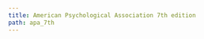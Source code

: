 ```yaml
---
title: American Psychological Association 7th edition
path: apa_7th
---
```

<?xml version="1.0" encoding="utf-8"?><style xmlns="http://purl.org/net/xbiblio/csl" class="in-text" version="1.0" demote-non-dropping-particle="never" page-range-format="expanded"><info><title>American Psychological Association 7th edition</title><title-short>APA</title-short><id>http://www.zotero.org/styles/apa</id><link href="http://www.zotero.org/styles/apa" rel="self"/><link href="http://www.zotero.org/styles/apa-6th-edition" rel="template"/><link href="https://apastyle.apa.org/style-grammar-guidelines/references/examples" rel="documentation"/><author><name>Brenton M. Wiernik</name><email>zotero@wiernik.org</email></author><category citation-format="author-date"/><category field="psychology"/><category field="generic-base"/><updated>2022-01-31T14:43:56+00:00</updated><rights license="http://creativecommons.org/licenses/by-sa/3.0/">This work is licensed under a Creative Commons Attribution-ShareAlike 3.0 License</rights></info><locale xml:lang="en"><terms><term name="editortranslator" form="short"><single>ed. &amp; trans.</single><multiple>eds. &amp; trans.</multiple></term><term name="translator" form="short">trans.</term><term name="interviewer" form="short"><single>interviewer</single><multiple>interviewers</multiple></term><term name="collection-editor" form="short"><single>ed.</single><multiple>eds.</multiple></term><term name="circa" form="short">ca.</term><term name="bc"> B.C.E.</term><term name="ad"> C.E.</term><term name="letter">personal communication</term><term name="letter" form="short">letter</term><term name="issue" form="long"><single>issue</single><multiple>issues</multiple></term></terms></locale><locale xml:lang="af"><terms><term name="letter">persoonlike kommunikasie</term><term name="letter" form="short">brief</term></terms></locale><locale xml:lang="ar"><terms><term name="letter">اتصال شخصي</term><term name="letter" form="short">خطاب</term></terms></locale><locale xml:lang="bg"><terms><term name="letter">лична комуникация</term><term name="letter" form="short">писмо</term></terms></locale><locale xml:lang="ca"><terms><term name="letter">comunicació personal</term><term name="letter" form="short">carta</term></terms></locale><locale xml:lang="cs"><terms><term name="letter">osobní komunikace</term><term name="letter" form="short">dopis</term></terms></locale><locale xml:lang="cy"><terms><term name="letter">cyfathrebu personol</term><term name="letter" form="short">llythyr</term></terms></locale><locale xml:lang="da"><terms><term name="et-al">et al.</term><term name="letter">personlig kommunikation</term><term name="letter" form="short">brev</term></terms></locale><locale xml:lang="de"><terms><term name="et-al">et al.</term><term name="letter">persönliche Kommunikation</term><term name="letter" form="short">Brief</term></terms></locale><locale xml:lang="el"><terms><term name="letter">προσωπική επικοινωνία</term><term name="letter" form="short">επιστολή</term></terms></locale><locale xml:lang="es"><terms><term name="from">de</term><term name="letter">comunicación personal</term><term name="letter" form="short">carta</term></terms></locale><locale xml:lang="et"><terms><term name="letter">isiklik suhtlus</term><term name="letter" form="short">kiri</term></terms></locale><locale xml:lang="eu"><terms><term name="letter">komunikazio pertsonala</term><term name="letter" form="short">gutuna</term></terms></locale><locale xml:lang="fa"><terms><term name="letter">ارتباط شخصی</term><term name="letter" form="short">نامه</term></terms></locale><locale xml:lang="fi"><terms><term name="letter">henkilökohtainen viestintä</term><term name="letter" form="short">kirje</term></terms></locale><locale xml:lang="fr"><terms><term name="letter">communication personnelle</term><term name="letter" form="short">lettre</term><term name="editor" form="short"><single>éd.</single><multiple>éds.</multiple></term></terms></locale><locale xml:lang="he"><terms><term name="letter">תקשורת אישית</term><term name="letter" form="short">מכתב</term></terms></locale><locale xml:lang="hr"><terms><term name="letter">osobna komunikacija</term><term name="letter" form="short">pismo</term></terms></locale><locale xml:lang="hu"><terms><term name="letter">személyes kommunikáció</term><term name="letter" form="short">levél</term></terms></locale><locale xml:lang="id"><terms><term name="letter">komunikasi pribadi</term><term name="letter" form="short">surat</term></terms></locale><locale xml:lang="is"><terms><term name="letter">persónuleg samskipti</term><term name="letter" form="short">bréf</term></terms></locale><locale xml:lang="it"><terms><term name="letter">comunicazione personale</term><term name="letter" form="short">lettera</term></terms></locale><locale xml:lang="ja"><terms><term name="letter">個人的なやり取り</term><term name="letter" form="short">手紙</term></terms></locale><locale xml:lang="ko"><terms><term name="letter">개인 서신</term><term name="letter" form="short">편지</term></terms></locale><locale xml:lang="la"><terms><term name="letter"/><term name="letter" form="short">epistula</term></terms></locale><locale xml:lang="lt"><terms><term name="letter">communicationis personalis</term><term name="letter" form="short"/></terms></locale><locale xml:lang="lv"><terms><term name="letter">personīga komunikācija</term><term name="letter" form="short">vēstule</term></terms></locale><locale xml:lang="mn"><terms><term name="letter">хувийн харилцаа холбоо</term><term name="letter" form="short">захиа</term></terms></locale><locale xml:lang="nb"><terms><term name="et-al">et al.</term><term name="letter">personlig kommunikasjon</term><term name="letter" form="short">brev</term></terms></locale><locale xml:lang="nl"><terms><term name="et-al">et al.</term><term name="letter">persoonlijke communicatie</term><term name="letter" form="short">brief</term></terms></locale><locale xml:lang="nn"><terms><term name="et-al">et al.</term><term name="letter">personlig kommunikasjon</term><term name="letter" form="short">brev</term></terms></locale><locale xml:lang="pl"><terms><term name="letter">osobista komunikacja</term><term name="letter" form="short">list</term></terms></locale><locale xml:lang="pt"><terms><term name="letter">comunicação pessoal</term><term name="letter" form="short">carta</term></terms></locale><locale xml:lang="ro"><terms><term name="letter">comunicare personală</term><term name="letter" form="short">scrisoare</term></terms></locale><locale xml:lang="ru"><terms><term name="letter">личная переписка</term><term name="letter" form="short">письмо</term></terms></locale><locale xml:lang="sk"><terms><term name="letter">osobná komunikácia</term><term name="letter" form="short">list</term></terms></locale><locale xml:lang="sl"><terms><term name="letter">osebna komunikacija</term><term name="letter" form="short">pismo</term></terms></locale><locale xml:lang="sr"><terms><term name="letter">лична комуникација</term><term name="letter" form="short">писмо</term></terms></locale><locale xml:lang="sv"><terms><term name="letter">personlig kommunikation</term><term name="letter" form="short">brev</term></terms></locale><locale xml:lang="th"><terms><term name="letter">การสื่อสารส่วนบุคคล</term><term name="letter" form="short">จดหมาย</term></terms></locale><locale xml:lang="tr"><terms><term name="letter">kişisel iletişim</term><term name="letter" form="short">mektup</term></terms></locale><locale xml:lang="uk"><terms><term name="letter">особисте спілкування</term><term name="letter" form="short">лист</term></terms></locale><locale xml:lang="vi"><terms><term name="letter">giao tiếp cá nhân</term><term name="letter" form="short">thư</term></terms></locale><locale xml:lang="zh-CN"><terms><term name="letter">的私人交流</term><term name="letter" form="short">信函</term></terms></locale><locale xml:lang="zh-TW"><terms><term name="letter">私人通訊</term><term name="letter" form="short">信函</term></terms></locale><macro name="author-bib"><names variable="composer" delimiter=", "><name name-as-sort-order="all" and="symbol" sort-separator=", " initialize-with=". " delimiter=", " delimiter-precedes-last="always"/><substitute><names variable="author"/><names variable="illustrator"/><names variable="director"><name name-as-sort-order="all" and="symbol" sort-separator=", " initialize-with=". " delimiter=", " delimiter-precedes-last="always"/><label form="long" prefix=" (" suffix=")" text-case="title"/></names><choose><if variable="container-title"><choose><if type="book entry entry-dictionary entry-encyclopedia" match="any"><choose><if variable="title"><group delimiter=" "><text macro="title"/><text macro="parenthetical"/></group></if><else><text macro="title-and-descriptions"/></else></choose></if></choose></if></choose><names variable="editor" delimiter=", "><name name-as-sort-order="all" and="symbol" sort-separator=", " initialize-with=". " delimiter=", " delimiter-precedes-last="always"/><label form="short" prefix=" (" suffix=")" text-case="title"/></names><names variable="editorial-director"><name name-as-sort-order="all" and="symbol" sort-separator=", " initialize-with=". " delimiter=", " delimiter-precedes-last="always"/><label form="short" prefix=" (" suffix=")" text-case="title"/></names><names variable="collection-editor"><name name-as-sort-order="all" and="symbol" sort-separator=", " initialize-with=". " delimiter=", " delimiter-precedes-last="always"/><label form="short" prefix=" (" suffix=")" text-case="title"/></names><choose><if variable="title"><group delimiter=" "><text macro="title"/><text macro="parenthetical"/></group></if><else><text macro="title-and-descriptions"/></else></choose></substitute></names></macro><macro name="author-intext"><choose><if type="bill legal_case legislation treaty" match="any"><text macro="title-intext"/></if><else-if type="interview personal_communication" match="any"><choose><if variable="archive container-title DOI publisher URL" match="none"><group delimiter=", "><names variable="author"><name and="symbol" delimiter=", " initialize-with=". "/><substitute><text macro="title-intext"/></substitute></names><text term="letter"/></group></if><else><names variable="author" delimiter=", "><name form="short" and="symbol" delimiter=", " initialize-with=". "/><substitute><text macro="title-intext"/></substitute></names></else></choose></else-if><else><names variable="composer" delimiter=", "><name form="short" and="symbol" delimiter=", " initialize-with=". "/><substitute><names variable="author"/><names variable="illustrator"/><names variable="director"/><choose><if variable="container-title"><choose><if type="book entry entry-dictionary entry-encyclopedia" match="any"><text macro="title-intext"/></if></choose></if></choose><names variable="editor"/><names variable="editorial-director"/><text macro="title-intext"/></substitute></names></else></choose></macro><macro name="date-bib"><group delimiter=" " prefix="(" suffix=")"><choose><if is-uncertain-date="issued"><text term="circa" form="short"/></if></choose><group><choose><if variable="issued"><date variable="issued"><date-part name="year"/></date><text variable="year-suffix"/><choose><if type="article-magazine article-newspaper broadcast interview motion_picture pamphlet personal_communication post post-weblog song speech webpage" match="any"><date variable="issued"><date-part prefix=", " name="month"/><date-part prefix=" " name="day"/></date></if><else-if type="paper-conference"><choose><if variable="collection-editor editor editorial-director issue page volume" match="none"><date variable="issued"><date-part prefix=", " name="month"/><date-part prefix=" " name="day"/></date></if></choose></else-if></choose></if><else-if variable="status"><group><text variable="status" text-case="lowercase"/><text variable="year-suffix" prefix="-"/></group></else-if><else><text term="no date" form="short"/><text variable="year-suffix" prefix="-"/></else></choose></group></group></macro><macro name="date-sort-group"><choose><if variable="issued"><text value="1"/></if><else-if variable="status"><text value="2"/></else-if><else><text value="0"/></else></choose></macro><macro name="date-sort-date"><date variable="issued" form="numeric"/></macro><macro name="date-intext"><choose><if variable="issued"><group delimiter="/"><group delimiter=" "><choose><if is-uncertain-date="original-date"><text term="circa" form="short"/></if></choose><date variable="original-date"><date-part name="year"/></date></group><group delimiter=" "><choose><if is-uncertain-date="issued"><text term="circa" form="short"/></if></choose><group><choose><if type="interview personal_communication" match="any"><choose><if variable="archive container-title DOI publisher URL" match="none"><date variable="issued" form="text"/></if><else><date variable="issued"><date-part name="year"/></date></else></choose></if><else><date variable="issued"><date-part name="year"/></date></else></choose><text variable="year-suffix"/></group></group></group></if><else-if variable="status"><text variable="status" text-case="lowercase"/><text variable="year-suffix" prefix="-"/></else-if><else><text term="no date" form="short"/><text variable="year-suffix" prefix="-"/></else></choose></macro><macro name="title-and-descriptions"><choose><if variable="title"><group delimiter=" "><text macro="title"/><text macro="parenthetical"/><text macro="bracketed"/></group></if><else><group delimiter=" "><text macro="bracketed"/><text macro="parenthetical"/></group></else></choose></macro><macro name="title"><choose><if type="post webpage" match="any"><text variable="title" font-style="italic"/></if><else-if variable="container-title" match="any"><text variable="title"/></else-if><else><choose><if type="article-journal article-magazine article-newspaper post-weblog review review-book" match="any"><text variable="title" font-style="italic"/></if><else-if type="paper-conference"><choose><if variable="collection-editor editor editorial-director" match="any"><group delimiter=": " font-style="italic"><text variable="title"/><choose><if is-numeric="volume" match="none"><group delimiter=" "><label variable="volume" form="short" text-case="capitalize-first"/><text variable="volume"/></group></if></choose></group></if><else><text variable="title" font-style="italic"/></else></choose></else-if><else><group delimiter=": " font-style="italic"><text variable="title"/><choose><if is-numeric="volume" match="none"><group delimiter=" "><label variable="volume" form="short" text-case="capitalize-first"/><text variable="volume"/></group></if></choose></group></else></choose></else></choose></macro><macro name="title-intext"><choose><if variable="title" match="none"><text macro="bracketed-intext" prefix="[" suffix="]"/></if><else-if type="bill"><choose><if variable="number container-title" match="none"><text variable="title" form="short" font-style="italic" text-case="title"/></if><else-if variable="title"><text variable="title" form="short" text-case="title"/></else-if><else><group delimiter=" "><text variable="genre"/><group delimiter=" "><choose><if variable="chapter-number container-title" match="none"><text term="issue" form="short"/></if></choose><text variable="number"/></group></group></else></choose></else-if><else-if type="legal_case" match="any"><text variable="title" font-style="italic"/></else-if><else-if type="legislation treaty" match="any"><text variable="title" form="short" text-case="title"/></else-if><else-if type="post webpage" match="any"><text variable="title" form="short" font-style="italic" text-case="title"/></else-if><else-if variable="container-title" match="any"><text variable="title" form="short" quotes="true" text-case="title"/></else-if><else><text variable="title" form="short" font-style="italic" text-case="title"/></else></choose></macro><macro name="parenthetical"><group prefix="(" suffix=")"><choose><if type="patent"><group delimiter=" "><text variable="authority" form="short"/><choose><if variable="genre"><text variable="genre" text-case="capitalize-first"/></if><else><text value="patent" text-case="capitalize-first"/></else></choose><group delimiter=" "><text term="issue" form="short" text-case="capitalize-first"/><text variable="number"/></group></group></if><else-if type="post webpage" match="any"><group delimiter="; "><text macro="secondary-contributors"/><text macro="database-location"/><text macro="number"/><text macro="locators-booklike"/></group></else-if><else-if variable="container-title"><group delimiter="; "><text macro="secondary-contributors"/><choose><if type="broadcast graphic map motion_picture song" match="any"><text macro="number"/></if></choose></group></else-if><else><group delimiter="; "><text macro="secondary-contributors"/><text macro="database-location"/><text macro="number"/><text macro="locators-booklike"/></group></else></choose></group></macro><macro name="parenthetical-container"><choose><if variable="container-title" match="any"><group prefix="(" suffix=")"><group delimiter="; "><text macro="database-location"/><choose><if type="broadcast graphic map motion_picture song" match="none"><text macro="number"/></if></choose><text macro="locators-booklike"/></group></group></if></choose></macro><macro name="bracketed"><group prefix="[" suffix="]"><choose><if variable="reviewed-author reviewed-title" type="review review-book" match="any"><group delimiter="; "><group delimiter=", "><group delimiter=" "><choose><if variable="number" match="none"><choose><if variable="genre"><text variable="genre" text-case="capitalize-first"/></if><else-if variable="medium"><text variable="medium" text-case="capitalize-first"/></else-if><else><text value="Review of"/></else></choose></if><else><choose><if variable="medium"><text variable="medium" text-case="capitalize-first"/></if><else><text value="Review of"/></else></choose></else></choose><text macro="reviewed-title"/></group><names variable="reviewed-author"><label form="verb-short" suffix=" "/><name and="symbol" initialize-with=". " delimiter=", "/></names></group><choose><if variable="genre" match="any"><choose><if variable="number" match="none"><text variable="medium" text-case="capitalize-first"/></if></choose></if></choose></group></if><else-if type="thesis"><group delimiter="; "><choose><if variable="number" match="none"><group delimiter=", "><text variable="genre" text-case="capitalize-first"/><choose><if variable="archive DOI URL" match="any"><text variable="publisher"/></if></choose></group></if></choose><text variable="medium" text-case="capitalize-first"/></group></else-if><else-if variable="interviewer" type="interview" match="any"><choose><if variable="title"><text macro="format"/></if><else-if variable="genre"><group delimiter="; "><group delimiter=" "><text variable="genre" text-case="capitalize-first"/><group delimiter=" "><text term="author" form="verb"/><names variable="interviewer"><name and="symbol" initialize-with=". " delimiter=", "/></names></group></group></group></else-if><else-if variable="interviewer"><group delimiter="; "><names variable="interviewer"><label form="verb" suffix=" " text-case="capitalize-first"/><name and="symbol" initialize-with=". " delimiter=", "/></names><text variable="medium" text-case="capitalize-first"/></group></else-if><else><text macro="format"/></else></choose></else-if><else-if type="personal_communication"><choose><if variable="recipient"><group delimiter="; "><group delimiter=" "><choose><if variable="number" match="none"><choose><if variable="genre"><text variable="genre" text-case="capitalize-first"/></if><else-if variable="medium"><text variable="medium" text-case="capitalize-first"/></else-if><else><text term="letter" form="short" text-case="capitalize-first"/></else></choose></if><else><choose><if variable="medium"><text variable="medium" text-case="capitalize-first"/></if><else><text term="letter" form="short" text-case="capitalize-first"/></else></choose></else></choose><names variable="recipient" delimiter=", "><label form="verb" suffix=" "/><name and="symbol" delimiter=", "/></names></group><choose><if variable="genre" match="any"><choose><if variable="number" match="none"><text variable="medium" text-case="capitalize-first"/></if></choose></if></choose></group></if><else><text macro="format"/></else></choose></else-if><else-if variable="composer" type="song" match="all"><group delimiter="; "><choose><if variable="number" match="none"><group delimiter=" "><choose><if variable="genre"><text variable="genre" text-case="capitalize-first"/><names variable="author" prefix="recorded by "><name and="symbol" initialize-with=". " delimiter=", "/></names></if><else-if variable="medium"><text variable="medium" text-case="capitalize-first"/><names variable="author" prefix="recorded by "><name and="symbol" initialize-with=". " delimiter=", "/></names></else-if><else><names variable="author" prefix="Recorded by "><name and="symbol" initialize-with=". " delimiter=", "/></names></else></choose></group></if><else><group delimiter=" "><choose><if variable="medium"><text variable="medium" text-case="capitalize-first"/><names variable="author" prefix="recorded by "><name and="symbol" initialize-with=". " delimiter=", "/></names></if><else><names variable="author" prefix="Recorded by "><name and="symbol" initialize-with=". " delimiter=", "/></names></else></choose></group></else></choose><choose><if variable="genre" match="any"><choose><if variable="number" match="none"><text variable="medium" text-case="capitalize-first"/></if></choose></if></choose></group></else-if><else-if variable="container-title" match="none"><text macro="format"/></else-if><else><choose><if type="paper-conference speech" match="any"><choose><if variable="collection-editor editor editorial-director issue page volume" match="any"><text macro="format"/></if></choose></if><else-if type="book"><choose><if variable="version" match="none"><text macro="format"/></if></choose></else-if><else-if type="report" match="none"><text macro="format"/></else-if></choose></else></choose></group></macro><macro name="bracketed-intext"><group prefix="[" suffix="]"><choose><if variable="reviewed-author reviewed-title" type="review review-book" match="any"><text macro="reviewed-title-intext" prefix="Review of "/></if><else-if variable="interviewer" type="interview" match="any"><names variable="interviewer"><label form="verb" suffix=" " text-case="capitalize-first"/><name and="symbol" initialize-with=". " delimiter=", "/><substitute><text macro="format-intext"/></substitute></names></else-if><else-if type="personal_communication"><choose><if variable="recipient"><group delimiter=" "><choose><if variable="number" match="none"><text variable="genre" text-case="capitalize-first"/></if><else><text term="letter" form="short" text-case="capitalize-first"/></else></choose><names variable="recipient" delimiter=", "><label form="verb" suffix=" "/><name and="symbol" delimiter=", "/></names></group></if><else><text macro="format-intext"/></else></choose></else-if><else><text macro="format-intext"/></else></choose></group></macro><macro name="bracketed-container"><group prefix="[" suffix="]"><choose><if type="paper-conference speech" match="any"><choose><if variable="collection-editor editor editorial-director issue page volume" match="none"><text macro="format"/></if></choose></if><else-if type="book" variable="version" match="all"><text macro="format"/></else-if><else-if type="report"><text macro="format"/></else-if></choose></group></macro><macro name="secondary-contributors"><choose><if type="article-journal article-magazine article-newspaper post-weblog review review-book" match="any"><text macro="secondary-contributors-periodical"/></if><else-if type="paper-conference"><choose><if variable="collection-editor editor editorial-director" match="any"><text macro="secondary-contributors-booklike"/></if><else><text macro="secondary-contributors-periodical"/></else></choose></else-if><else><text macro="secondary-contributors-booklike"/></else></choose></macro><macro name="secondary-contributors-periodical"><group delimiter="; "><choose><if variable="title"><names variable="interviewer" delimiter="; "><name and="symbol" initialize-with=". " delimiter=", "/><label form="short" prefix=", " text-case="title"/></names></if></choose><names variable="translator" delimiter="; "><name and="symbol" initialize-with=". " delimiter=", "/><label form="short" prefix=", " text-case="title"/></names></group></macro><macro name="secondary-contributors-booklike"><group delimiter="; "><choose><if variable="title"><names variable="interviewer"><name and="symbol" initialize-with=". " delimiter=", "/><label form="short" prefix=", " text-case="title"/></names></if></choose><choose><if type="post webpage" match="none"><choose><if variable="container-title" match="none"><group delimiter="; "><names variable="container-author"><label form="verb-short" suffix=" " text-case="title"/><name and="symbol" initialize-with=". " delimiter=", "/></names><names variable="editor translator" delimiter="; "><name and="symbol" initialize-with=". " delimiter=", "/><label form="short" prefix=", " text-case="title"/></names></group></if></choose></if><else><group delimiter="; "><names variable="container-author"><label form="verb-short" suffix=" " text-case="title"/><name and="symbol" initialize-with=". " delimiter=", "/></names><names variable="editor translator" delimiter="; "><name and="symbol" initialize-with=". " delimiter=", "/><label form="short" prefix=", " text-case="title"/></names></group></else></choose></group></macro><macro name="database-location"><choose><if variable="archive-place" match="none"><text variable="archive_location"/></if></choose></macro><macro name="number"><choose><if variable="number"><group delimiter=", "><group delimiter=" "><text variable="genre" text-case="title"/><choose><if is-numeric="number"><text term="issue" form="short" text-case="capitalize-first"/><text variable="number"/></if><else><text variable="number"/></else></choose></group><choose><if type="thesis"><choose><if variable="archive DOI URL" match="any"><text variable="publisher"/></if></choose></if></choose></group></if></choose></macro><macro name="locators-booklike"><choose><if type="article-journal article-magazine article-newspaper broadcast interview patent post post-weblog review review-book speech webpage" match="any"/><else-if type="paper-conference"><choose><if variable="collection-editor editor editorial-director" match="any"><group delimiter=", "><text macro="version"/><text macro="edition"/><text macro="volume-booklike"/></group></if></choose></else-if><else><group delimiter=", "><text macro="version"/><text macro="edition"/><text macro="volume-booklike"/></group></else></choose></macro><macro name="version"><choose><if is-numeric="version"><group delimiter=" "><text term="version" text-case="capitalize-first"/><text variable="version"/></group></if><else><text variable="version"/></else></choose></macro><macro name="edition"><choose><if is-numeric="edition"><group delimiter=" "><number variable="edition" form="ordinal"/><label variable="edition" form="short"/></group></if><else><text variable="edition"/></else></choose></macro><macro name="volume-booklike"><group delimiter=", "><choose><if type="report"><group delimiter=" "><text variable="collection-title" text-case="title"/><text variable="collection-number"/></group></if></choose><choose><if variable="volume" match="any"><choose><if is-numeric="volume" match="none"/><else><group delimiter=" "><label variable="volume" form="short" text-case="capitalize-first"/><number variable="volume" form="numeric"/></group></else></choose></if><else><group><text term="volume" form="short" text-case="capitalize-first" suffix=" "/><text term="page-range-delimiter" prefix="1"/><number variable="number-of-volumes" form="numeric"/></group></else></choose><group delimiter=" "><label variable="issue" text-case="capitalize-first"/><text variable="issue"/></group><group delimiter=" "><label variable="page" form="short" suffix=" "/><text variable="page"/></group></group></macro><macro name="reviewed-title"><choose><if variable="reviewed-title"><text variable="reviewed-title" font-style="italic"/></if><else><text variable="title" font-style="italic"/></else></choose></macro><macro name="reviewed-title-intext"><choose><if variable="reviewed-title"><text variable="reviewed-title" form="short" font-style="italic" text-case="title"/></if><else><text variable="title" form="short" font-style="italic" text-case="title"/></else></choose></macro><macro name="format"><choose><if variable="genre medium" match="any"><group delimiter="; "><choose><if variable="number" match="none"><text variable="genre" text-case="capitalize-first"/></if></choose><text variable="medium" text-case="capitalize-first"/></group></if><else-if type="dataset"><text value="Data set"/></else-if><else-if type="book" variable="version" match="all"><text value="Computer software"/></else-if><else-if type="interview personal_communication" match="any"><choose><if variable="archive container-title DOI publisher URL" match="none"><text term="letter" text-case="capitalize-first"/></if><else-if type="interview"><text term="interview" text-case="capitalize-first"/></else-if></choose></else-if><else-if type="map"><text value="Map"/></else-if></choose></macro><macro name="format-intext"><choose><if variable="genre" match="any"><text variable="genre" text-case="capitalize-first"/></if><else-if variable="medium"><text variable="medium" text-case="capitalize-first"/></else-if><else-if type="dataset"><text value="Data set"/></else-if><else-if type="book" variable="version" match="all"><text value="Computer software"/></else-if><else-if type="interview personal_communication" match="any"><choose><if variable="archive container-title DOI publisher URL" match="none"><text term="letter" text-case="capitalize-first"/></if><else-if type="interview"><text term="interview" text-case="capitalize-first"/></else-if></choose></else-if><else-if type="map"><text value="Map"/></else-if></choose></macro><macro name="container"><choose><if type="article-journal article-magazine article-newspaper post-weblog review review-book" match="any"><text macro="container-periodical"/></if><else-if type="paper-conference"><choose><if variable="editor editorial-director collection-editor container-author" match="any"><text macro="container-booklike"/></if><else><text macro="container-periodical"/></else></choose></else-if><else-if type="post webpage" match="none"><text macro="container-booklike"/></else-if></choose></macro><macro name="container-periodical"><group delimiter=". "><group delimiter=", "><text variable="container-title" font-style="italic" text-case="title"/><choose><if variable="volume"><group><text variable="volume" font-style="italic"/><text variable="issue" prefix="(" suffix=")"/></group></if><else><text variable="issue" font-style="italic"/></else></choose><choose><if variable="page"><text variable="page"/></if><else><text variable="number" prefix="Article "/></else></choose></group><choose><if variable="issued"><choose><if variable="issue page volume" match="none"><text variable="status" text-case="capitalize-first"/></if></choose></if></choose></group></macro><macro name="container-booklike"><choose><if variable="container-title" match="any"><group delimiter=" "><text term="in" text-case="capitalize-first"/><group delimiter=", "><names variable="editor translator" delimiter=", &amp; "><name and="symbol" initialize-with=". " delimiter=", "/><label form="short" text-case="title" prefix=" (" suffix=")"/><substitute><names variable="editorial-director"/><names variable="collection-editor"/><names variable="container-author"/></substitute></names><group delimiter=": " font-style="italic"><text variable="container-title"/><choose><if is-numeric="volume" match="none"><group delimiter=" "><label variable="volume" form="short" text-case="capitalize-first"/><text variable="volume"/></group></if></choose></group></group><text macro="parenthetical-container"/><text macro="bracketed-container"/></group></if></choose></macro><macro name="publisher"><group delimiter="; "><choose><if type="thesis"><choose><if variable="archive DOI URL" match="none"><text variable="publisher"/></if></choose></if><else-if type="post webpage" match="any"><group delimiter="; "><text variable="container-title" text-case="title"/><text variable="publisher"/></group></else-if><else-if type="paper-conference"><choose><if variable="collection-editor editor editorial-director" match="any"><text variable="publisher"/></if></choose></else-if><else-if type="article-journal article-magazine article-newspaper post-weblog" match="none"><text variable="publisher"/></else-if></choose><group delimiter=", "><choose><if variable="archive-place"><text variable="archive_location"/></if></choose><text variable="archive"/><text variable="archive-place"/></group></group></macro><macro name="access"><choose><if variable="DOI" match="any"><text variable="DOI" prefix="https://doi.org/"/></if><else-if variable="URL"><group delimiter=" "><choose><if variable="issued status" match="none"><group delimiter=" "><text term="retrieved" text-case="capitalize-first"/><date variable="accessed" form="text" suffix=","/><text term="from"/></group></if></choose><text variable="URL"/></group></else-if></choose></macro><macro name="event"><choose><if variable="event"><choose><if variable="collection-editor editor editorial-director issue page volume" match="none"><group delimiter=", "><text variable="event"/><text variable="event-place"/></group></if></choose></if></choose></macro><macro name="publication-history"><choose><if type="patent" match="none"><group prefix="(" suffix=")"><choose><if variable="references"><text variable="references"/></if><else><group delimiter=" "><text value="Original work published"/><choose><if is-uncertain-date="original-date"><text term="circa" form="short"/></if></choose><date variable="original-date"><date-part name="year"/></date></group></else></choose></group></if><else><text variable="references" prefix="(" suffix=")"/></else></choose></macro><macro name="legal-cites"><choose><if type="legal_case"><group delimiter=". "><group delimiter=", "><text variable="title"/><group delimiter=" "><text macro="container-legal"/><text macro="date-legal"/></group><text variable="references"/></group><text macro="access"/></group></if><else-if type="bill"><group delimiter=". "><group delimiter=", "><choose><if variable="number container-title" match="none"><text variable="title" font-style="italic"/></if><else><text variable="title"/></else></choose><group delimiter=" "><text macro="container-legal"/><text macro="date-legal"/><choose><if variable="number container-title" match="none"><names variable="author" prefix="(testimony of " suffix=")"><name and="symbol" delimiter=", "/></names></if><else><text variable="status" prefix="(" suffix=")"/></else></choose></group><text variable="references"/></group><text macro="access"/></group></else-if><else-if type="legislation"><group delimiter=". "><group delimiter=", "><text variable="title"/><group delimiter=" "><text macro="container-legal"/><text macro="date-legal"/><text variable="status" prefix="(" suffix=")"/></group><text variable="references"/></group><text macro="access"/></group></else-if><else-if type="treaty"><group delimiter=", "><text variable="title" text-case="title"/><names variable="author"><name initialize-with="." form="short" delimiter="-"/></names><text macro="date-legal"/><text macro="container-legal"/><text macro="access"/></group></else-if></choose></macro><macro name="date-legal"><choose><if type="legal_case"><group prefix="(" suffix=")" delimiter=" "><text variable="authority"/><choose><if variable="container-title" match="any"><date variable="issued" form="numeric" date-parts="year"/></if><else><date variable="issued" form="text"/></else></choose></group></if><else-if type="bill legislation" match="any"><group prefix="(" suffix=")" delimiter=" "><group delimiter=" "><date variable="original-date"><date-part name="year"/></date><text term="and" form="symbol"/></group><date variable="issued"><date-part name="year"/></date></group></else-if><else-if type="treaty"><date variable="issued" form="text"/></else-if></choose></macro><macro name="container-legal"><choose><if type="legal_case"><group delimiter=" "><choose><if variable="container-title"><group delimiter=" "><text variable="volume"/><text variable="container-title"/><group delimiter=" "><text term="section" form="symbol"/><text variable="section"/></group><choose><if variable="page page-first" match="any"><text variable="page-first"/></if><else><text value="___"/></else></choose></group></if><else><group delimiter=" "><choose><if is-numeric="number"><text term="issue" form="short" text-case="capitalize-first"/></if></choose><text variable="number"/></group></else></choose></group></if><else-if type="bill"><group delimiter=", "><group delimiter=" "><text variable="genre"/><group delimiter=" "><choose><if variable="chapter-number container-title" match="none"><text term="issue" form="short"/></if></choose><text variable="number"/></group></group><text variable="authority"/><text variable="chapter-number"/><group delimiter=" "><text variable="volume"/><text variable="container-title"/><text variable="page-first"/></group></group></else-if><else-if type="legislation"><choose><if variable="number"><group delimiter=", "><text variable="number" prefix="Pub. L. No. "/><group delimiter=" "><text variable="volume"/><text variable="container-title"/><text variable="page-first"/></group></group></if><else><group delimiter=" "><text variable="volume"/><text variable="container-title"/><choose><if variable="section"><group delimiter=" "><text term="section" form="symbol"/><text variable="section"/></group></if><else><text variable="page-first"/></else></choose></group></else></choose></else-if><else-if type="treaty"><group delimiter=" "><number variable="volume"/><text variable="container-title"/><choose><if variable="page page-first" match="any"><text variable="page-first"/></if><else><group delimiter=" "><text term="issue" form="short" text-case="capitalize-first"/><text variable="number"/></group></else></choose></group></else-if></choose></macro><macro name="citation-locator"><group delimiter=" "><choose><if locator="chapter"><label variable="locator" text-case="capitalize-first"/></if><else><label variable="locator" form="short"/></else></choose><text variable="locator"/></group></macro><citation et-al-min="3" et-al-use-first="1" disambiguate-add-year-suffix="true" disambiguate-add-names="true" disambiguate-add-givenname="true" collapse="year" givenname-disambiguation-rule="primary-name-with-initials"><sort><key macro="author-bib" names-min="3" names-use-first="1"/><key macro="date-sort-group"/><key macro="date-sort-date" sort="ascending"/><key variable="status"/></sort><layout prefix="(" suffix=")" delimiter="; "><group delimiter=", "><text macro="author-intext"/><text macro="date-intext"/><text macro="citation-locator"/></group></layout></citation><bibliography hanging-indent="true" et-al-min="21" et-al-use-first="19" et-al-use-last="true" entry-spacing="0" line-spacing="2"><sort><key macro="author-bib"/><key macro="date-sort-group"/><key macro="date-sort-date" sort="ascending"/><key variable="status"/><key macro="title"/></sort><layout><choose><if type="bill legal_case legislation treaty" match="any"><choose><if variable="DOI URL" match="any"><text macro="legal-cites"/></if><else><text macro="legal-cites" suffix="."/></else></choose></if><else><group delimiter=" "><group delimiter=". " suffix="."><text macro="author-bib"/><text macro="date-bib"/><text macro="title-and-descriptions"/><text macro="container"/><text macro="event"/><text macro="publisher"/></group><text macro="access"/><text macro="publication-history"/></group></else></choose></layout></bibliography></style>
